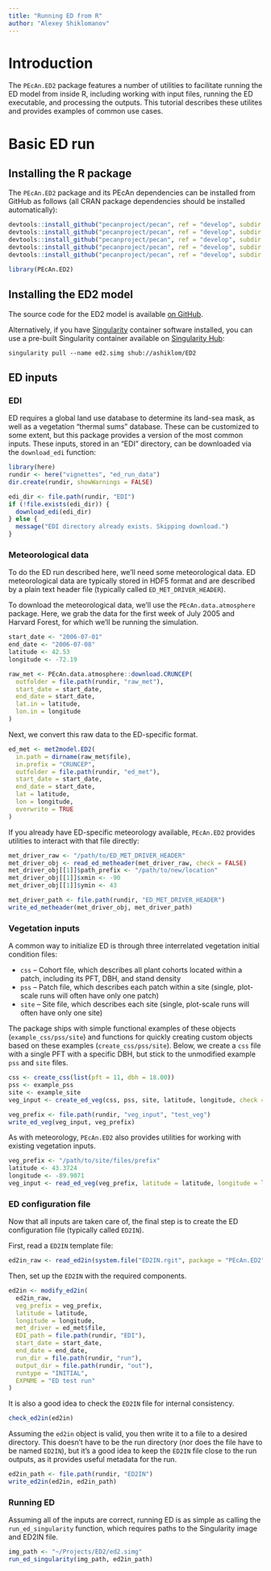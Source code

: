 ```yaml
---
title: "Running ED from R"
author: "Alexey Shiklomanov"
---
```


# Introduction

The `PEcAn.ED2` package features a number of utilities to facilitate running the ED model from inside R, including
working with input files,
running the ED executable,
and processing the outputs.
This tutorial describes these utilites and provides examples of common use cases.

# Basic ED run

## Installing the R package

The `PEcAn.ED2` package and its PEcAn dependencies can be installed from GitHub as follows (all CRAN package dependencies should be installed automatically):

```r
devtools::install_github("pecanproject/pecan", ref = "develop", subdir = "base/logger")
devtools::install_github("pecanproject/pecan", ref = "develop", subdir = "base/utils")
devtools::install_github("pecanproject/pecan", ref = "develop", subdir = "base/settings")
devtools::install_github("pecanproject/pecan", ref = "develop", subdir = "modules/data.atmosphere")
devtools::install_github("pecanproject/pecan", ref = "develop", subdir = "models/ed")

library(PEcAn.ED2)
```

## Installing the ED2 model

The source code for the ED2 model is available [on GitHub](https://github.com/edmodel/ed2).

Alternatively, if you have [Singularity](https://singularity.lbl.gov) container software installed, you can use a pre-built Singularity container available on [Singularity Hub](https://www.singularity-hub.org/collections/642):

```
singularity pull --name ed2.simg shub://ashiklom/ED2
```

## ED inputs

### EDI

ED requires a global land use database to determine its land-sea mask, as well as a vegetation "thermal sums" database.
These can be customized to some extent, but this package provides a version of the most common inputs.
These inputs, stored in an "EDI" directory, can be downloaded via the `download_edi` function:

```r
library(here)
rundir <- here("vignettes", "ed_run_data")
dir.create(rundir, showWarnings = FALSE)

edi_dir <- file.path(rundir, "EDI")
if (!file.exists(edi_dir)) {
  download_edi(edi_dir)
} else {
  message("EDI directory already exists. Skipping download.")
}
```

### Meteorological data

To do the ED run described here, we'll need some meteorological data.
ED meteorological data are typically stored in HDF5 format and are described by a plain text header file (typically called `ED_MET_DRIVER_HEADER`).

To download the meteorological data, we'll use the `PEcAn.data.atmosphere` package.
Here, we grab the data for the first week of July 2005 and Harvard Forest, for which we'll be running the simulation.

```r
start_date <- "2006-07-01"
end_date <- "2006-07-08"
latitude <- 42.53
longitude <- -72.19

raw_met <- PEcAn.data.atmosphere::download.CRUNCEP(
  outfolder = file.path(rundir, "raw_met"),
  start_date = start_date,
  end_date = start_date,
  lat.in = latitude,
  lon.in = longitude
)
```

Next, we convert this raw data to the ED-specific format.

```r
ed_met <- met2model.ED2(
  in.path = dirname(raw_met$file),
  in.prefix = "CRUNCEP",
  outfolder = file.path(rundir, "ed_met"),
  start_date = start_date,
  end_date = start_date,
  lat = latitude,
  lon = longitude,
  overwrite = TRUE
)
```

If you already have ED-specific meteorology available, `PEcAn.ED2` provides utilities to interact with that file directly:

```r
met_driver_raw <- "/path/to/ED_MET_DRIVER_HEADER"
met_driver_obj <- read_ed_metheader(met_driver_raw, check = FALSE)
met_driver_obj[[1]]$path_prefix <- "/path/to/new/location"
met_driver_obj[[1]]$xmin <- -90
met_driver_obj[[1]]$ymin <- 43

met_driver_path <- file.path(rundir, "ED_MET_DRIVER_HEADER")
write_ed_metheader(met_driver_obj, met_driver_path)
```

### Vegetation inputs

A common way to initialize ED is through three interrelated vegetation initial condition files:

* `css` -- Cohort file, which describes all plant cohorts located within a patch, including its PFT, DBH, and stand density
* `pss` -- Patch file, which describes each patch within a site (single, plot-scale runs will often have only one patch)
* `site` -- Site file, which describes each site (single, plot-scale runs will often have only one site)

The package ships with simple functional examples of these objects (`example_css/pss/site`) and functions for quickly creating custom objects based on these examples (`create_css/pss/site`).
Below, we create a `css` file with a single PFT with a specific DBH, but stick to the unmodified example `pss` and `site` files.

```r
css <- create_css(list(pft = 11, dbh = 18.00))
pss <- example_pss
site <- example_site
veg_input <- create_ed_veg(css, pss, site, latitude, longitude, check = TRUE)

veg_prefix <- file.path(rundir, "veg_input", "test_veg")
write_ed_veg(veg_input, veg_prefix)
```

As with meteorology, `PEcAn.ED2` also provides utilities for working with existing vegetation inputs.

```r
veg_prefix <- "/path/to/site/files/prefix"
latitude <- 43.3724
longitude <- -89.9071
veg_input <- read_ed_veg(veg_prefix, latitude = latitude, longitude = longitude)
```

### ED configuration file

Now that all inputs are taken care of, the final step is to create the ED configuration file (typically called `ED2IN`).

First, read a `ED2IN` template file:

```r
ed2in_raw <- read_ed2in(system.file("ED2IN.rgit", package = "PEcAn.ED2"))
```

Then, set up the `ED2IN` with the required components.

```r
ed2in <- modify_ed2in(
  ed2in_raw,
  veg_prefix = veg_prefix,
  latitude = latitude,
  longitude = longitude,
  met_driver = ed_met$file,
  EDI_path = file.path(rundir, "EDI"),
  start_date = start_date,
  end_date = end_date,
  run_dir = file.path(rundir, "run"),
  output_dir = file.path(rundir, "out"),
  runtype = "INITIAL",
  EXPNME = "ED test run"
)
```

It is also a good idea to check the `ED2IN` file for internal consistency.

```r
check_ed2in(ed2in)
```

Assuming the `ed2in` object is valid, you then write it to a file to a desired directory.
This doesn't have to be the run directory (nor does the file have to be named `ED2IN`), but it's a good idea to keep the `ED2IN` file close to the run outputs, as it provides useful metadata for the run.

```r
ed2in_path <- file.path(rundir, "ED2IN")
write_ed2in(ed2in, ed2in_path)
```

### Running ED

Assuming all of the inputs are correct, running ED is as simple as calling the `run_ed_singularity` function, which requires paths to the Singularity image and ED2IN file.

```r
img_path <- "~/Projects/ED2/ed2.simg"
run_ed_singularity(img_path, ed2in_path)
```

